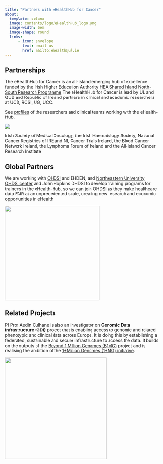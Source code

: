 ```yaml
---
title: "Partners with eHealthHub for Cancer"
about:
  template: solana
  image: contents/logo/eHealthHub_logo.png
  image-width: 6em
  image-shape: round
  links:
      - icon: envelope
        text: email us
        href: mailto:ehealth@ul.ie
---
```


## Partnerships

The eHealthHub for Cancer is an all-island emerging hub of excellence funded by the Irish Higher Education Authority [HEA](https://hea.ie/) [Shared Island](https://www.gov.ie/en/campaigns/c3417-shared-island/) [North-South Research Programme](https://hea.ie/2021/08/09/hea-launch-e40-million-north-south-research-programme-2021/) The eHealthHub for Cancer is lead by UL and QUB and Republic of Ireland partners in clinical and academic researchers at UCD, RCSI, UG, UCC.

See [profiles](people.qmd) of the researchers and clinical teams working with the eHealth-Hub.

![](contents/photos/img/eHealth_hub/Slide2.jpeg)

Irish Society of Medical Oncology, the Irish Haematology Society, National Cancer Registries of IRE and NI, Cancer Trials Ireland, the Blood Cancer Network Ireland, the Lymphoma Forum of Ireland and the All-Island Cancer Research Institute

## Global Partners

We are working with [OHDSI](https://www.ohdsi.org/) and EHDEN, and [Northeastern University OHDSI center](https://ohdsi.northeastern.edu/) and John Hopkins OHDSI to develop training programs for trainees in the eHealth-Hub, so we can join OHDSI as they make healthcare data FAIR at an unprecedented scale, creating new research and economic opportunities in eHealth.

![](contents/logo/OHDSI.jpeg){width="310"}

## Related Projects

PI Prof Aedin Culhane is also an investigator on **Genomic Data Infrastructure (GDI)** project that is enabling access to genomic and related phenotypic and clinical data across Europe. It is doing this by establishing a federated, sustainable and secure infrastructure to access the data. It builds on the outputs of the [Beyond 1 Million Genomes (B1MG)](https://b1mg-project.eu/) project and is realising the ambition of the [1+Million Genomes (1+MG) initiative](https://digital-strategy.ec.europa.eu/en/policies/1-million-genomes).

![](contents/logo/gdi-logo.svg){width="333"}
